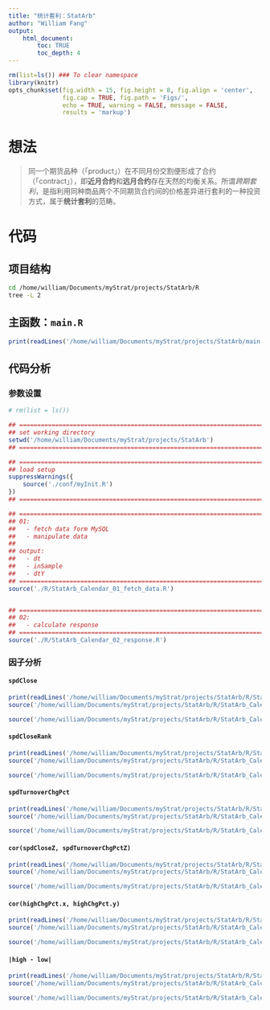 ```yaml
---
title: "统计套利：StatArb"
author: "William Fang"
output:
    html_document:
        toc: TRUE
        toc_depth: 4
---
```


```r
rm(list=ls()) ### To clear namespace
library(knitr)
opts_chunk$set(fig.width = 15, fig.height = 8, fig.align = 'center',
               fig.cap = TRUE, fig.path = 'Figs/',
               echo = TRUE, warning = FALSE, message = FALSE, 
               results = 'markup')
```

# 想法

> 同一个期货品种（「product」）在不同月份交割便形成了合约（「contract」），即**近月合约**和**远月合约**存在天然的均衡关系。所谓*跨期套利*，是指利用同种商品两个不同期货合约间的价格差异进行套利的一种投资方式，属于**统计套利**的范畴。


# 代码


## 项目结构
```bash
cd /home/william/Documents/myStrat/projects/StatArb/R
tree -L 2
```

## 主函数：`main.R`

```r
print(readLines('/home/william/Documents/myStrat/projects/StatArb/main.R'))
```

## 代码分析

### 参数设置

```r
# rm(list = ls())

## =============================================================================
## set working directory
setwd('/home/william/Documents/myStrat/projects/StatArb')
## =============================================================================

## =============================================================================
## load setup
suppressWarnings({
    source('./conf/myInit.R')
})
## =============================================================================

## =============================================================================
## 01:
##   - fetch data form MySQL
##   - manipulate data
##
## output:
##   - dt
##   - inSample
##   - dtY
## =============================================================================
source('./R/StatArb_Calendar_01_fetch_data.R')


## =============================================================================
## 02:
##   - calculate response
## =============================================================================
source('./R/StatArb_Calendar_02_response.R')
```

### 因子分析

#### `spdClose`

```r
print(readLines('/home/william/Documents/myStrat/projects/StatArb/R/StatArb_Calendar_03_predictor_01.R'))
source('/home/william/Documents/myStrat/projects/StatArb/R/StatArb_Calendar_03_predictor_01.R')

source('/home/william/Documents/myStrat/projects/StatArb/R/StatArb_Calendar_04_rtn.R')
```


#### `spdCloseRank`

```r
print(readLines('/home/william/Documents/myStrat/projects/StatArb/R/StatArb_Calendar_03_predictor_02.R'))
source('/home/william/Documents/myStrat/projects/StatArb/R/StatArb_Calendar_03_predictor_02.R')

source('/home/william/Documents/myStrat/projects/StatArb/R/StatArb_Calendar_04_rtn.R')
```


#### `spdTurnoverChgPct`

```r
print(readLines('/home/william/Documents/myStrat/projects/StatArb/R/StatArb_Calendar_03_predictor_03.R'))
source('/home/william/Documents/myStrat/projects/StatArb/R/StatArb_Calendar_03_predictor_03.R')

source('/home/william/Documents/myStrat/projects/StatArb/R/StatArb_Calendar_04_rtn.R')
```


#### `cor(spdCloseZ, spdTurnoverChgPctZ)`

```r
print(readLines('/home/william/Documents/myStrat/projects/StatArb/R/StatArb_Calendar_03_predictor_04.R'))
source('/home/william/Documents/myStrat/projects/StatArb/R/StatArb_Calendar_03_predictor_04.R')

source('/home/william/Documents/myStrat/projects/StatArb/R/StatArb_Calendar_04_rtn.R')
```


#### `cor(highChgPct.x, highChgPct.y)`

```r
print(readLines('/home/william/Documents/myStrat/projects/StatArb/R/StatArb_Calendar_03_predictor_05.R'))
source('/home/william/Documents/myStrat/projects/StatArb/R/StatArb_Calendar_03_predictor_05.R')

source('/home/william/Documents/myStrat/projects/StatArb/R/StatArb_Calendar_04_rtn.R')
```


#### `|high - low|`

```r
print(readLines('/home/william/Documents/myStrat/projects/StatArb/R/StatArb_Calendar_03_predictor_06.R'))
source('/home/william/Documents/myStrat/projects/StatArb/R/StatArb_Calendar_03_predictor_06.R')

source('/home/william/Documents/myStrat/projects/StatArb/R/StatArb_Calendar_04_rtn.R')
```